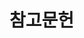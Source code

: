 #  {background-image="../202210-hongik-v2/fig/slide-end.png" background-size="contain"}

# 참고문헌

::: {#refs}

:::

